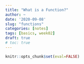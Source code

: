 ```yaml
---
title: "What is a Function?"
author: ~
date: '2020-09-08'
slug: "functions"
categories: [notes]
tags: [basics, week02]
draft: true
# toc: true
---
```


```r
knitr::opts_chunk$set(eval=FALSE)
```

